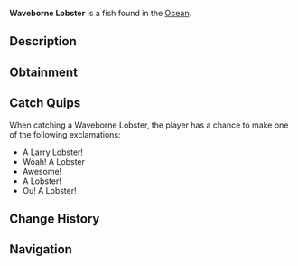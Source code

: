 {{FishInfobox
|image          = Waveborne Lobster.png
|rarity         = Rare
|sea            = First Sea, Second Sea
|location       = [[Ocean]]
|sublocation    = 
|sources        = Lobster Cage
|radar_location = 
|xp             = 1600
|weather        = Windy
|time           = Day
|season         = Summer, Autumn
|bait           = 
|base_weight    = 48
|base_value     = 3000
|weight_range   = 35
|base_chance    = 30
|base_resil     = 30
}}
'''Waveborne Lobster''' is a {{Rarity|Rare}} fish found in the [[Ocean]].

== Description ==
{{Description|Lobsters are valuable crustaceans known for their rich, succulent meat. Lobsters are most active in the summer to autumn, and are commonly caught in crab cages during calm clear days.|Bestiary Entry}}

== Obtainment ==
{{Description|Caught in oceans using a lobster cage.|Bestiary Hint}}

== Catch Quips ==
When catching a Waveborne Lobster, the player has a chance to make one of the following exclamations:
* A Larry Lobster!
* Woah! A Lobster
* Awesome!
* A Lobster!
* Ou! A Lobster!

== Change History ==
{{Change History|{{subst:Current Version}}}}

== Navigation ==
{{Fish Navbox|Ocean}}